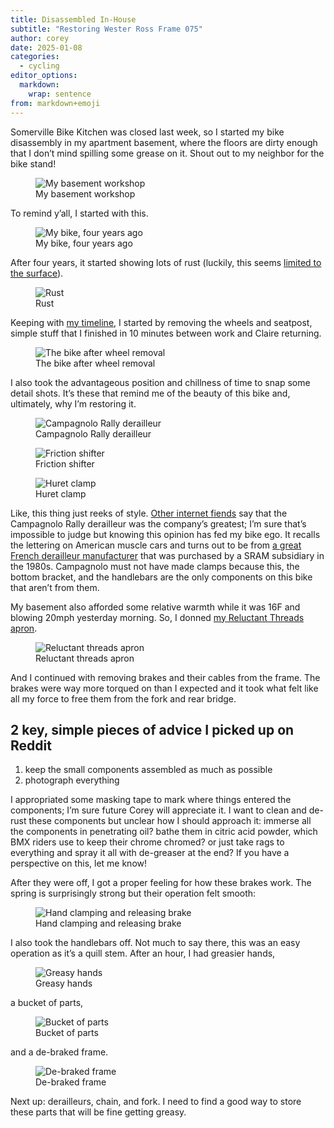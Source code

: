 ```yaml
---
title: Disassembled In-House
subtitle: "Restoring Wester Ross Frame 075"
author: corey
date: 2025-01-08
categories:
  - cycling
editor_options: 
  markdown: 
    wrap: sentence
from: markdown+emoji
---
```


Somerville Bike Kitchen was closed last week, so I started my bike disassembly in my apartment basement, where the floors are dirty enough that I don't mind spilling some grease on it.
Shout out to my neighbor for the bike stand!

![My basement workshop](images/workshop.JPG)

To remind y'all, I started with this.

![My bike, four years ago](images/bike_2020.jpg)

After four years, it started showing lots of rust (luckily, this seems [limited to the surface](../2024-12-19-rust-assessment-checklist/index.qmd)).

![Rust](images/rust.JPG)

Keeping with [my timeline](../2024-12-21-restoration-timeline/index.qmd), I started by removing the wheels and seatpost, simple stuff that I finished in 10 minutes between work and Claire returning.

![The bike after wheel removal](images/frame_1.JPG)

I also took the advantageous position and chillness of time to snap some detail shots.
It's these that remind me of the beauty of this bike and, ultimately, why I'm restoring it.

::: {.layout-ncol=3}

![Campagnolo Rally derailleur](images/derailleur.JPG)

![Friction shifter](images/shifters.JPG)

![Huret clamp](images/huret.jpg)

:::

Like, this thing just reeks of style.
[Other internet fiends](https://www.bikeforums.net/classic-vintage/1144639-what-s-deal-campagnolo-rally.html) say that the Campagnolo Rally derailleur was the company's greatest; I'm sure that's impossible to judge but knowing this opinion has fed my bike ego.
It recalls the lettering on American muscle cars and turns out to be from [a great French derailleur manufacturer](https://midlifecycling.blogspot.com/2014/12/my-first-piece-of-jewelry-huret-jubilee.html) that was purchased by a SRAM subsidiary in the 1980s.
Campagnolo must not have made clamps because this, the bottom bracket, and the handlebars are the only components on this bike that aren't from them.

My basement also afforded some relative warmth while it was 16F and blowing 20mph yesterday morning.
So, I donned [my Reluctant Threads apron](https://reluctantthreads.com/pages/reluctant-threads-apron-trading-story).

![Reluctant threads apron](images/apron.JPG)

And I continued with removing brakes and their cables from the frame.
The brakes were way more torqued on than I expected and it took what felt like all my force to free them from the fork and rear bridge.

::: {.callout-tip}
## 2 key, simple pieces of advice I picked up on Reddit

1. keep the small components assembled as much as possible
2. photograph everything

I appropriated some masking tape to mark where things entered the components; I'm sure future Corey will appreciate it.
I want to clean and de-rust these components but unclear how I should approach it: immerse all the components in penetrating oil? bathe them in citric acid powder, which BMX riders use to keep their chrome chromed? or just take rags to everything and spray it all with de-greaser at the end?
If you have a perspective on this, let me know!

:::

After they were off, I got a proper feeling for how these brakes work.
The spring is surprisingly strong but their operation felt smooth:

![Hand clamping and releasing brake](images/brakes.GIF)

I also took the handlebars off.
Not much to say there, this was an easy operation as it's a quill stem.
After an hour, I had greasier hands,

![Greasy hands](images/dirty-hands.JPG)

a bucket of parts,

![Bucket of parts](images/bucket-of-parts.JPG)

and a de-braked frame.

![De-braked frame](images/de-braked-frame.JPG)

Next up: derailleurs, chain, and fork.
I need to find a good way to store these parts that will be fine getting greasy.
